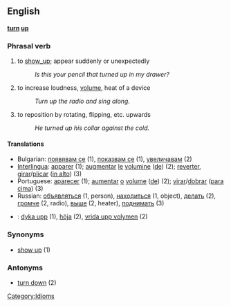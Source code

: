 ==English==
'''[[turn]] [[up]]'''
=== Phrasal verb ===
# to [[show_up]]; appear suddenly or unexpectedly
#: ''Is this your pencil that turned up in my drawer?''
# to increase loudness, [[volume]], heat of a device
#: ''Turn up the radio and sing along.''
# to reposition by rotating, flipping, etc. upwards
#: ''He turned up his collar against the cold.''

==== Translations ====
*Bulgarian: [[появявам се]] (1), [[показвам се]] (1), [[увеличавам]] (2)
*[[Interlingua]]: [[apparer]] (1); [[augmentar]] [[le]] [[volumine]] ([[de]]) (2); [[reverter]], [[girar]]/[[plicar]] ([[in alto]]) (3)
*Portuguese: [[aparecer]] (1); [[aumentar]] [[o]] [[volume]] ([[de]]) (2); [[virar]]/[[dobrar]] ([[para cima]]) (3)
*Russian: [[объявляться]] (1, person), [[находиться]] (1, object), [[делать]] (2), [[громче]] (2, radio), [[выше]] (2, heater), [[поднимать]] (3)
*{{sv}}: [[dyka upp]] (1), [[höja]] (2), [[vrida upp volymen]] (2)

=== Synonyms ===
*[[show up]] (1)

=== Antonyms ===
*[[turn down]] (2)

[[Category:Idioms]]